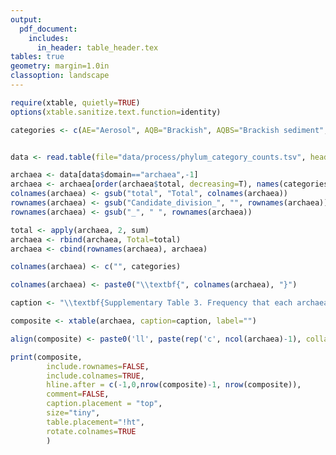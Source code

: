 ```yaml
---
output:
  pdf_document:
    includes:
      in_header: table_header.tex
tables: true
geometry: margin=1.0in
classoption: landscape
---
```


\captionsetup{labelformat=empty}


```r
require(xtable, quietly=TRUE)
options(xtable.sanitize.text.function=identity)

categories <- c(AE="Aerosol", AQB="Brackish", AQBS="Brackish sediment", AQF="Freshwater", AQFS="Freshwater sediment", AQM="Marine", AQMS="Marine sediment", AQH="Hydrothermal vent", AQI="Ice", AQO="Aquatic other", BD="Digesters", BF="Food-associated", BI="Industrial/mining", BP="Pollution associated", BO="Built other", PR="Plant root", PS="Plant surface", PO="Plant other", SA="Agricultural soil", SD="Desert soil", SP="Permafrost", SO="Other soils", ZV="Vertebrate", ZA="Arthropod", ZN="Other invertebrate", ZO="Other zoological", OT="Other", total="Total")


data <- read.table(file="data/process/phylum_category_counts.tsv", header=T)

archaea <- data[data$domain=="archaea",-1]
archaea <- archaea[order(archaea$total, decreasing=T), names(categories)]
colnames(archaea) <- gsub("total", "Total", colnames(archaea))
rownames(archaea) <- gsub("Candidate_division_", "", rownames(archaea))
rownames(archaea) <- gsub("_", " ", rownames(archaea))

total <- apply(archaea, 2, sum)
archaea <- rbind(archaea, Total=total)
archaea <- cbind(rownames(archaea), archaea)

colnames(archaea) <- c("", categories)

colnames(archaea) <- paste0("\\textbf{", colnames(archaea), "}")

caption <- "\\textbf{Supplementary Table 3. Frequency that each archaeal phylum was found across each of the environmental categories.}"

composite <- xtable(archaea, caption=caption, label="")

align(composite) <- paste0('ll', paste(rep('c', ncol(archaea)-1), collapse=""))

print(composite,
		include.rownames=FALSE,
		include.colnames=TRUE,
		hline.after = c(-1,0,nrow(composite)-1, nrow(composite)),
		comment=FALSE,
		caption.placement = "top",
		size="tiny",
		table.placement="!ht",
		rotate.colnames=TRUE
		)

```
